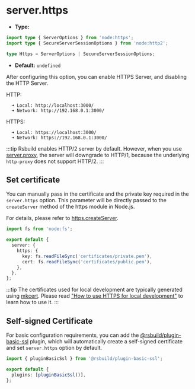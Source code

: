 # server.https

- **Type:**

```ts
import type { ServerOptions } from 'node:https';
import type { SecureServerSessionOptions } from 'node:http2';

type Https = ServerOptions | SecureServerSessionOptions;
```

- **Default:** `undefined`

After configuring this option, you can enable HTTPS Server, and disabling the HTTP Server.

HTTP:

```
  ➜ Local: http://localhost:3000/
  ➜ Network: http://192.168.0.1:3000/
```

HTTPS:

```
  ➜ Local: https://localhost:3000/
  ➜ Network: https://192.168.0.1:3000/
```

:::tip
Rsbuild enables HTTP/2 server by default. However, when you use [server.proxy](/config/server/proxy), the server will downgrade to HTTP/1, because the underlying `http-proxy` does not support HTTP/2.
:::

## Set certificate

You can manually pass in the certificate and the private key required in the `server.https` option. This parameter will be directly passed to the `createServer` method of the https module in Node.js.

For details, please refer to [https.createServer](https://nodejs.org/api/https.html#https_https_createserver_options_requestlistener).

```ts
import fs from 'node:fs';

export default {
  server: {
    https: {
      key: fs.readFileSync('certificates/private.pem'),
      cert: fs.readFileSync('certificates/public.pem'),
    },
  },
};
```

:::tip
The certificates used for local development are typically generated using [mkcert](https://github.com/FiloSottile/mkcert). Please read ["How to use HTTPS for local development"](https://web.dev/articles/how-to-use-local-https?hl=en) to learn how to use it.
:::

## Self-signed Certificate

For basic configuration requirements, you can add the [@rsbuild/plugin-basic-ssl](https://github.com/rspack-contrib/rsbuild-plugin-basic-ssl) plugin, which will automatically create a self-signed certificate and set `server.https` option by default.

```ts
import { pluginBasicSsl } from '@rsbuild/plugin-basic-ssl';

export default {
  plugins: [pluginBasicSsl()],
};
```
